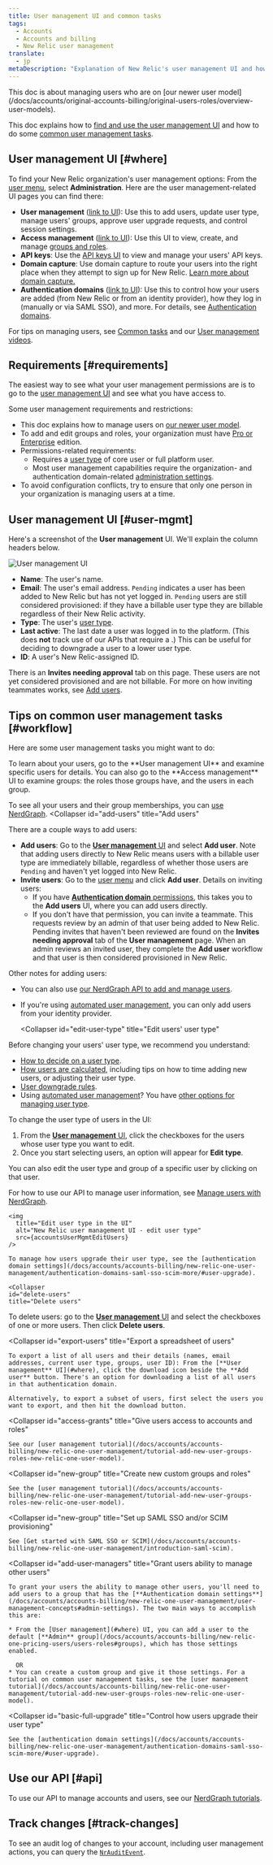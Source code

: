 ```yaml
---
title: User management UI and common tasks
tags:
  - Accounts
  - Accounts and billing
  - New Relic user management 
translate:
  - jp  
metaDescription: "Explanation of New Relic's user management UI and how to do some common user management tasks (newer user model)."
---
```





<Callout title="New user model">
  This doc is about managing users who are on [our newer user model](/docs/accounts/original-accounts-billing/original-users-roles/overview-user-models).
</Callout>

This doc explains how to [find and use the user management UI](#where) and how to do some [common user management tasks](#workflow).

## User management UI [#where]

To find your New Relic organization's user management options: From the [user menu](/docs/accounts/accounts-billing/general-account-settings/intro-account-settings), select **Administration**. Here are the user management-related UI pages you can find there:

* **User management** ([link to UI](https://one.newrelic.com/admin-portal/organizations/users-list)): Use this to add users, update user type, manage users' groups, approve user upgrade requests, and control session settings.
* **Access management** ([link to UI](https://one.newrelic.com/admin-portal/organizations/organization-detail)): Use this UI to view, create, and manage [groups and roles](/docs/accounts/accounts-billing/new-relic-one-user-management/user-management-concepts). 
* **API keys**: Use the [API keys UI](/docs/apis/intro-apis/new-relic-api-keys) to view and manage your users' API keys. 
* **Domain capture**: Use domain capture to route your users into the right place when they attempt to sign up for New Relic. [Learn more about domain capture.](/docs/accounts/accounts-billing/account-setup/domain-capture)
* **Authentication domains** ([link to UI](https://one.newrelic.com/admin-portal/centralized-admin-user-auto-provisioning/home)): Use this to control how your users are added (from New Relic or from an identity provider), how they log in (manually or via SAML SSO), and more. For details, see [Authentication domains](/docs/accounts/accounts-billing/new-relic-one-user-management/authentication-domains-saml-sso-scim-more).

For tips on managing users, see [Common tasks](#workflow) and our [User management videos](/docs/accounts/accounts-billing/new-relic-one-user-management/user-mgmt-videos).

## Requirements [#requirements]

The easiest way to see what your user management permissions are is to go to the [user management UI](#where) and see what you have access to.

Some user management requirements and restrictions:

* This doc explains how to manage users on [our newer user model](/docs/accounts/original-accounts-billing/original-product-based-pricing/overview-user-models).
* To add and edit groups and roles, your organization must have [Pro or Enterprise](https://newrelic.com/pricing) edition.
* Permissions-related requirements:
  * Requires a [user type](/docs/accounts/accounts-billing/new-relic-one-user-management/user-type) of core user or full platform user.
  * Most user management capabilities require the organization- and authentication domain-related [administration settings](/docs/accounts/accounts-billing/new-relic-one-user-management/user-management-concepts#admin-settings). 
* To avoid configuration conflicts, try to ensure that only one person in your organization is managing users at a time.

## User management UI [#user-mgmt]

Here's a screenshot of the **User management** UI. We'll explain the column headers below. 

<img
  title="User management UI"
  alt="User management UI"
  src={accountsUserMgmtUi}
/>

* **Name**: The user's name. 
* **Email**: The user's email address. `Pending` indicates a user has been added to New Relic but has not yet logged in. `Pending` users are still considered provisioned: if they have a billable user type they are billable regardless of their New Relic activity. 
* **Type**: The user's [user type](/docs/accounts/accounts-billing/new-relic-one-user-management/user-type). 
* **Last active**: The last date a user was logged in to the platform. (This does **not** track use of our APIs that require a <InlinePopover type="userKey" />.) This can be useful for deciding to downgrade a user to a lower user type. 
* **ID**: A user's New Relic-assigned ID. 

There is an **Invites needing approval** tab on this page. These users are not yet considered provisioned and are not billable. For more on how inviting teammates works, see [Add users](#add-users).

## Tips on common user management tasks [#workflow]

Here are some user management tasks you might want to do:

<CollapserGroup>
    <Collapser
    id="learn-about-users"
    title="Learn about users"
  >
  To learn about your users, go to the **User management UI** and examine specific users for details. You can also go to the **Access management** UI to examine groups: the roles those groups have, and the users in each group.

  To see all your users and their group memberships, you can [use NerdGraph](/docs/apis/nerdgraph/examples/nerdgraph-manage-groups#query-user-groups).
</Collapser>
  <Collapser
    id="add-users"
    title="Add users"
  >
There are a couple ways to add users: 

* **Add users**: Go to the [**User management** UI](#where) and select **Add user**. Note that adding users directly to New Relic means users with a billable user type are immediately billable, regardless of whether those users are `Pending` and haven't yet logged into New Relic.  
* **Invite users**: Go to the [user menu](/docs/accounts/accounts-billing/general-account-settings/intro-account-settings) and click **Add user**. Details on inviting users: 
  * If you have [**Authentication domain** permissions](/docs/accounts/accounts-billing/new-relic-one-user-management/user-management-concepts/#admin-settings), this takes you to the **Add users** UI, where you can add users directly. 
  * If you don't have that permission, you can invite a teammate. This requests review by an admin of that user being added to New Relic. Pending invites that haven't been reviewed are found on the **Invites needing approval** tab of the **User management** page. When an admin reviews an invited user, they complete the **Add user** workflow and that user is then considered provisioned in New Relic.  

Other notes for adding users: 

* You can also use [our NerdGraph API to add and manage users](/docs/apis/nerdgraph/examples/nerdgraph-manage-users).
* If you're using [automated user management](/docs/accounts/accounts/automated-user-management/automated-user-provisioning-single-sign), you can only add users from your identity provider. 

  </Collapser>

  <Collapser
    id="edit-user-type"
    title="Edit users' user type"
  >
Before changing your users' user type, we recommend you understand:

* [How to decide on a user type](/docs/accounts/accounts-billing/new-relic-one-user-management/user-type#choose-user-type).
* [How users are calculated](/docs/accounts/accounts-billing/new-relic-one-pricing-billing/user-count-billing), including tips on how to time adding new users, or adjusting their user type.
* [User downgrade rules](/docs/accounts/accounts-billing/new-relic-one-pricing-billing/user-count-billing#user-downgrade-rules).
* Using [automated user management](/docs/accounts/accounts/automated-user-management/automated-user-provisioning-single-sign)? You have [other options for managing user type](/docs/accounts/accounts-billing/new-relic-one-user-management/authentication-domains-saml-sso-scim-more/#user-upgrade).

To change the user type of users in the UI:

1. From the [**User management** UI](#where), click the checkboxes for the users whose user type you want to edit.
2. Once you start selecting users, an option will appear for **Edit type**.

You can also edit the user type and group of a specific user by clicking on that user.

For how to use our API to manage user information, see [Manage users with NerdGraph](/docs/apis/nerdgraph/examples/nerdgraph-manage-users).

    <img
      title="Edit user type in the UI"
      alt="New Relic user management UI - edit user type"
      src={accountsUserMgmtEditUsers}
    />

    To manage how users upgrade their user type, see the [authentication domain settings](/docs/accounts/accounts-billing/new-relic-one-user-management/authentication-domains-saml-sso-scim-more/#user-upgrade).
  </Collapser>

    <Collapser
    id="delete-users"
    title="Delete users"
  >
  To delete users: go to the [**User management** UI](#where) and select the checkboxes of one or more users. Then click **Delete users**.

  </Collapser>

  <Collapser
    id="export-users"
    title="Export a spreadsheet of users"
  >
    To export a list of all users and their details (names, email addresses, current user type, groups, user ID): From the [**User management** UI](#where), click the download icon beside the **Add user** button. There's an option for downloading a list of all users in that authentication domain.

    Alternatively, to export a subset of users, first select the users you want to export, and then hit the download button.
  </Collapser>

  <Collapser
    id="access-grants"
    title="Give users access to accounts and roles"
  >
    See our [user management tutorial](/docs/accounts/accounts-billing/new-relic-one-user-management/tutorial-add-new-user-groups-roles-new-relic-one-user-model).
  </Collapser>

  <Collapser
    id="new-group"
    title="Create new custom groups and roles"
  >
    See the [user management tutorial](/docs/accounts/accounts-billing/new-relic-one-user-management/tutorial-add-new-user-groups-roles-new-relic-one-user-model).
  </Collapser>

  <Collapser
    id="new-group"
    title="Set up SAML SSO and/or SCIM provisioning"
  >
    See [Get started with SAML SSO or SCIM](/docs/accounts/accounts-billing/new-relic-one-user-management/introduction-saml-scim).
  </Collapser>

  <Collapser
    id="add-user-managers"
    title="Grant users ability to manage other users"
  >
    To grant your users the ability to manage other users, you'll need to add users to a group that has the [**Authentication domain settings**](/docs/accounts/accounts-billing/new-relic-one-user-management/user-management-concepts#admin-settings). The two main ways to accomplish this are:

    * From the [User management](#where) UI, you can add a user to the default [**Admin** group](/docs/accounts/accounts-billing/new-relic-one-pricing-users/users-roles#groups), which has those settings enabled. 

      OR
    * You can create a custom group and give it those settings. For a tutorial on common user management tasks, see the [user management tutorial](/docs/accounts/accounts-billing/new-relic-one-user-management/tutorial-add-new-user-groups-roles-new-relic-one-user-model).
  </Collapser>

  <Collapser
    id="basic-full-upgrade"
    title="Control how users upgrade their user type"
  >
    See the [authentication domain settings](/docs/accounts/accounts-billing/new-relic-one-user-management/authentication-domains-saml-sso-scim-more/#user-upgrade).
  </Collapser>
</CollapserGroup>

## Use our API [#api]

To use our API to manage accounts and users, see our [NerdGraph tutorials](/docs/apis/nerdgraph/get-started/introduction-new-relic-nerdgraph/#tutorials).   

## Track changes [#track-changes]

To see an audit log of changes to your account, including user management actions, you can query the [`NrAuditEvent`](/docs/insights/insights-data-sources/default-data/nrauditevent-event-data-query-examples).
